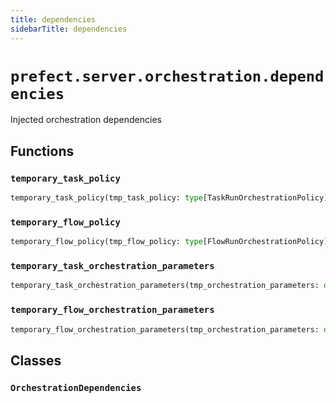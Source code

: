 ```yaml
---
title: dependencies
sidebarTitle: dependencies
---
```


# `prefect.server.orchestration.dependencies`



Injected orchestration dependencies


## Functions

### `temporary_task_policy` <sup><a href="https://github.com/PrefectHQ/prefect/blob/main/src/prefect/server/orchestration/dependencies.py#L101" target="_blank"><Icon icon="github" size="14" /></a></sup>

```python
temporary_task_policy(tmp_task_policy: type[TaskRunOrchestrationPolicy])
```

### `temporary_flow_policy` <sup><a href="https://github.com/PrefectHQ/prefect/blob/main/src/prefect/server/orchestration/dependencies.py#L115" target="_blank"><Icon icon="github" size="14" /></a></sup>

```python
temporary_flow_policy(tmp_flow_policy: type[FlowRunOrchestrationPolicy])
```

### `temporary_task_orchestration_parameters` <sup><a href="https://github.com/PrefectHQ/prefect/blob/main/src/prefect/server/orchestration/dependencies.py#L129" target="_blank"><Icon icon="github" size="14" /></a></sup>

```python
temporary_task_orchestration_parameters(tmp_orchestration_parameters: dict[str, Any])
```

### `temporary_flow_orchestration_parameters` <sup><a href="https://github.com/PrefectHQ/prefect/blob/main/src/prefect/server/orchestration/dependencies.py#L151" target="_blank"><Icon icon="github" size="14" /></a></sup>

```python
temporary_flow_orchestration_parameters(tmp_orchestration_parameters: dict[str, Any])
```

## Classes

### `OrchestrationDependencies` <sup><a href="https://github.com/PrefectHQ/prefect/blob/main/src/prefect/server/orchestration/dependencies.py#L23" target="_blank"><Icon icon="github" size="14" /></a></sup>
